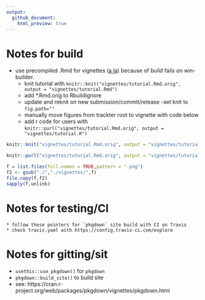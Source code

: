 ```yaml
---
output:
  github_document:
    html_preview: true
---
```


# Notes for build
  * use precompiled .Rmd for vignettes ([a la](https://ropensci.org/blog/2019/12/08/precompute-vignettes/)) because of build fails on win-builder.
    - knit tutorial with `knitr::knit("vignettes/tutorial.Rmd.orig", output = "vignettes/tutorial.Rmd")`
    - add *.Rmd.orig to Rbuildignore
    - update and reknit on new submission/commit/release
    -set knit to `fig.path=""`
    - manually move figures from trackter root to vignette with code below
    - add r code for users with `knitr::purl("vignettes/tutorial.Rmd.orig", output = "vignettes/tutorial.R")`

```r

knitr::knit("vignettes/tutorial.Rmd.orig", output = "vignettes/tutorial.Rmd")

knitr::purl("vignettes/tutorial.Rmd.orig", output = "vignettes/tutorial.R")
```

```r
f = list.files(full.names = TRUE,pattern = ".png")
f2 <- gsub("./","./vignettes/",f)
file.copy(f,f2)
sapply(f,unlink)
``` 
# Notes for testing/CI

    * follow these pointers for `pkgdown` site build with CI on Travis
    * check travis.yaml with https://config.travis-ci.com/explore
# Notes for gitting/sit

  * `usethis::use_pkgdown()` for `pkgdown`
  * `pkgdown::build_site()` to build site
  * see: https://cran.r-project.org/web/packages/pkgdown/vignettes/pkgdown.html
  



 